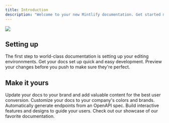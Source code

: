 ```yaml
---
title: Introduction
description: "Welcome to your new Mintlify documentation. Get started making it yours."
---
```


<img src="/images/banner.png" />

## Setting up
The first step to world-class documentation is setting up your editing environnments. 
<CardGroup cols={2}>
  <Card title="Edit Your Docs" icon="pen-to-square" href="https://mintlify.com/docs/quickstart">
    Get your docs set up quick and easy development.
  </Card>
  <Card title="Preview Changes" icon="image" href="https://mintlify.com/docs/development">
    Preview your changes before you push to make sure they're perfect.
  </Card>
</CardGroup>

## Make it yours
Update your docs to your brand and add valuable content for the best user conversion. 
<CardGroup cols={2}>
  <Card title="Customize Style" icon="palette" href="https://mintlify.com/docs/settings/global" >
    Customize your docs to your company's colors and brands.
  </Card>
  <Card title="Reference APIs" icon="code" href="https://mintlify.com/docs/api-playground/openapi" >
    Automatically generate endpoints from an OpenAPI spec.
  </Card>
  <Card title="Add Components" icon="screwdriver-wrench" href="https://mintlify.com/docs/components/accordion">
    Build interactive features and designs to guide your users.
  </Card>
  <Card title="Get Inspiration" icon="stars" href="https://mintlify.com/showcase">
    Check out our showcase of our favorite documentation. 
  </Card>
</CardGroup>